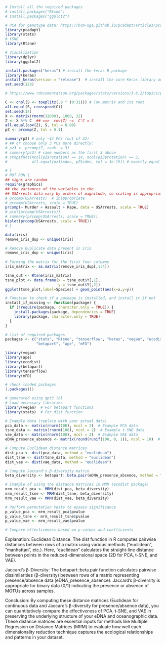 ```r
# Install all the required packages
# install.packages("Rtsne")
# install.packages("ggplot2")

# PCA for genotype data: https://bcm-uga.github.io/pcadapt/articles/pcadapt.html
library(pcadapt)
library(stats)
# tSNE
library(Rtsne)

# Visualization
library(dplyr)
library(ggplot2)
```

```r
install.packages("keras") # install the keras R package
library(keras)
install_keras(version = "release")  # install the core Keras library and TensorFlow
set.seed(123)

```


```r
# https://www.rdocumentation.org/packages/stats/versions/3.6.2/topics/prcomp 

C <- chol(S <- toeplitz(.9 ^ (0:31))) # Cov.matrix and its root
all.equal(S, crossprod(C))
set.seed(17)
X <- matrix(rnorm(32000), 1000, 32)
Z <- X %*% C  ## ==>  cov(Z) ~=  C'C = S
all.equal(cov(Z), S, tol = 0.08)
pZ <- prcomp(Z, tol = 0.1)

summary(pZ) # only ~14 PCs (out of 32)
# ## or choose only 3 PCs more directly:
# pz3 <- prcomp(Z, rank. = 3)
# summary(pz3) # same numbers as the first 3 above
# stopifnot(ncol(pZ$rotation) == 14, ncol(pz3$rotation) == 3,
#           all.equal(pz3$sdev, pZ$sdev, tol = 1e-15)) # exactly equal typically

# }
# NOT RUN {
## signs are random
require(graphics)
## the variances of the variables in the
## USArrests data vary by orders of magnitude, so scaling is appropriate
# prcomp(USArrests)  # inappropriate
# prcomp(USArrests, scale = TRUE)
prcomp(~ Murder + Assault + Rape, data = USArrests, scale = TRUE)
# plot(prcomp(USArrests))
# summary(prcomp(USArrests, scale = TRUE))
biplot(prcomp(USArrests, scale = TRUE))
# }

```


```r
data(iris)
remove_iris_dup <- unique(iris)

# Remove Duplicate data present in iris
remove_iris_dup <- unique(iris)
 
# Forming the matrix for the first four columns 
iris_matrix <- as.matrix(remove_iris_dup[,1:4])

tsne_out <- Rtsne(iris_matrix)
tsne_plot <- data.frame(x = tsne_out$Y[,1], 
                        y = tsne_out$Y[,2])
ggplot(tsne_plot,label=Species) + geom_point(aes(x=x,y=y))

```


```r

# Function to check if a package is installed, and install it if not
install_if_missing <- function(package) {
  if (!require(package, character.only = TRUE)) {
    install.packages(package, dependencies = TRUE)
    library(package, character.only = TRUE)
  }
}

# List of required packages
packages <- c("stats", "Rtsne", "tensorflow", "keras", "vegan", "ecodist", 
              "betapart", "ape", "mFD")

library(vegan)
library(ape)
library(ecodist)
library(betapart)
library(tensorflow)
library(mFD)

# check loaded packages
(.packages())
```


```r
# generated using gpt3 lol
# Load necessary libraries
library(vegan)  # For betapart functions
library(stats)  # For dist function

# Example data (replace with your actual data)
pca_data <- matrix(rnorm(100), ncol = 2)  # Example PCA data
tsne_data <- matrix(rnorm(100), ncol = 2)  # Example t-SNE data
vae_data <- matrix(rnorm(100), ncol = 2)  # Example VAE data
eDNA_presence_absence <- matrix(round(runif(100, 0, 1)), ncol = 10)  # Example eDNA presence/absence data

# Compute Euclidean distance matrices
dist_pca <- dist(pca_data, method = "euclidean")
dist_tsne <- dist(tsne_data, method = "euclidean")
dist_vae <- dist(vae_data, method = "euclidean")

# Compute Jaccard's β-diversity matrix
beta_diversity <- betapart::beta.pair(eDNA_presence_absence, method = "jaccard")

# Example of using the distance matrices in MRM (ecodist package)
mrm_result_pca <- MRM(dist_pca, beta_diversity)
mrm_result_tsne <- MRM(dist_tsne, beta_diversity)
mrm_result_vae <- MRM(dist_vae, beta_diversity)

# Perform permutation tests to assess significance
p_value_pca <- mrm_result_pca$pvalue
p_value_tsne <- mrm_result_tsne$pvalue
p_value_vae <- mrm_result_vae$pvalue

# Compare effectiveness based on p-values and coefficients

```

Explanation:
Euclidean Distance: The dist function in R computes pairwise distances between rows of a matrix using various methods ("euclidean", "manhattan", etc.). Here, "euclidean" calculates the straight-line distance between points in the reduced-dimensional space (2D for PCA, t-SNE, and VAE).

Jaccard's β-Diversity: The betapart::beta.pair function calculates pairwise dissimilarities (β-diversity) between rows of a matrix representing presence/absence data (eDNA_presence_absence). Jaccard's β-diversity is appropriate for binary data (0/1) indicating the presence or absence of MOTUs across samples.

Conclusion:
By computing these distance matrices (Euclidean for continuous data and Jaccard's β-diversity for presence/absence data), you can quantitatively compare the effectiveness of PCA, t-SNE, and VAE in preserving the underlying structure of your eDNA and oceanographic data. These distance matrices are essential inputs for methods like Multiple Regression on Distance Matrices (MRM) to evaluate how well each dimensionality reduction technique captures the ecological relationships and patterns in your dataset.








